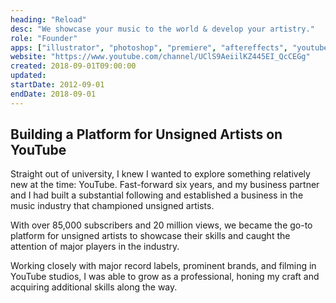 ```yaml
---
heading: "Reload"
desc: "We showcase your music to the world & develop your artistry."
role: "Founder"
apps: ["illustrator", "photoshop", "premiere", "aftereffects", "youtube"]
website: "https://www.youtube.com/channel/UClS9AeiilKZ445EI_QcCEGg"
created: 2018-09-01T09:00:00
updated:
startDate: 2012-09-01
endDate: 2018-09-01
---
```


## Building a Platform for Unsigned Artists on YouTube

Straight out of university, I knew I wanted to explore something relatively new at the time: YouTube. Fast-forward six years, and my business partner and I had built a substantial following and established a business in the music industry that championed unsigned artists.

With over 85,000 subscribers and 20 million views, we became the go-to platform for unsigned artists to showcase their skills and caught the attention of major players in the industry.

Working closely with major record labels, prominent brands, and filming in YouTube studios, I was able to grow as a professional, honing my craft and acquiring additional skills along the way.
